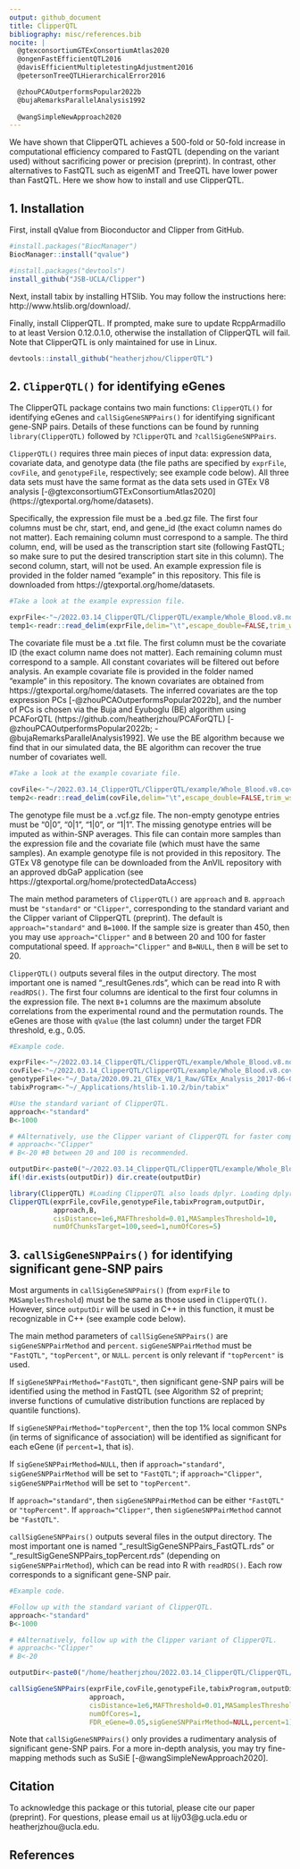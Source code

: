 ```yaml
---
output: github_document
title: ClipperQTL
bibliography: misc/references.bib
nocite: |
  @gtexconsortiumGTExConsortiumAtlas2020
  @ongenFastEfficientQTL2016
  @davisEfficientMultipletestingAdjustment2016
  @petersonTreeQTLHierarchicalError2016

  @zhouPCAOutperformsPopular2022b
  @bujaRemarksParallelAnalysis1992
  
  @wangSimpleNewApproach2020
---
```


We have shown that ClipperQTL achieves a 500-fold or 50-fold increase in computational efficiency compared to FastQTL (depending on the variant used) without sacrificing power or precision (preprint). In contrast, other alternatives to FastQTL such as eigenMT and TreeQTL have lower power than FastQTL. Here we show how to install and use ClipperQTL.

## 1. Installation

First, install qValue from Bioconductor and Clipper from GitHub.

```r
#install.packages("BiocManager")
BiocManager::install("qvalue")

#install.packages("devtools")
install_github("JSB-UCLA/Clipper")
```

Next, install tabix by installing HTSlib. You may follow the instructions here: http://www.htslib.org/download/.

Finally, install ClipperQTL. If prompted, make sure to update RcppArmadillo to at least Version 0.12.0.1.0, otherwise the installation of ClipperQTL will fail. Note that ClipperQTL is only maintained for use in Linux.

```r
devtools::install_github("heatherjzhou/ClipperQTL")
```



## 2. `ClipperQTL()` for identifying eGenes

The ClipperQTL package contains two main functions: `ClipperQTL()` for identifying eGenes and `callSigGeneSNPPairs()` for identifying significant gene-SNP pairs. Details of these functions can be found by running `library(ClipperQTL)` followed by `?ClipperQTL` and `?callSigGeneSNPPairs`.

`ClipperQTL()` requires three main pieces of input data: expression data, covariate data, and genotype data (the file paths are specified by `exprFile`, `covFile`, and `genotypeFile`, respectively; see example code below). All three data sets must have the same format as the data sets used in GTEx V8 analysis [-@gtexconsortiumGTExConsortiumAtlas2020] (https://gtexportal.org/home/datasets).

Specifically, the expression file must be a .bed.gz file. The first four columns must be chr, start, end, and gene_id (the exact column names do not matter). Each remaining column must correspond to a sample. The third column, end, will be used as the transcription start site (following FastQTL; so make sure to put the desired transcription start site in this column). The second column, start, will not be used. An example expression file is provided in the folder named "example" in this repository. This file is downloaded from https://gtexportal.org/home/datasets.

```r
#Take a look at the example expression file.

exprFile<-"~/2022.03.14_ClipperQTL/ClipperQTL/example/Whole_Blood.v8.normalized_expression.bed.gz"
temp1<-readr::read_delim(exprFile,delim="\t",escape_double=FALSE,trim_ws=TRUE) #20,315*674. Sample size is 670.
```

The covariate file must be a .txt file. The first column must be the covariate ID (the exact column name does not matter). Each remaining column must correspond to a sample. All constant covariates will be filtered out before analysis. An example covariate file is provided in the folder named "example" in this repository. The known covariates are obtained from https://gtexportal.org/home/datasets. The inferred covariates are the top expression PCs [-@zhouPCAOutperformsPopular2022b], and the number of PCs is chosen via the Buja and Eyuboglu (BE) algorithm using PCAForQTL (https://github.com/heatherjzhou/PCAForQTL) [-@zhouPCAOutperformsPopular2022b; -@bujaRemarksParallelAnalysis1992]. We use the BE algorithm because we find that in our simulated data, the BE algorithm can recover the true number of covariates well.

```r
#Take a look at the example covariate file.

covFile<-"~/2022.03.14_ClipperQTL/ClipperQTL/example/Whole_Blood.v8.covariates.txt"
temp2<-readr::read_delim(covFile,delim="\t",escape_double=FALSE,trim_ws=TRUE) #50*671.
```

The genotype file must be a .vcf.gz file. The non-empty genotype entries must be "0|0", "0|1", "1|0", or "1|1". The missing genotype entries will be imputed as within-SNP averages. This file can contain more samples than the expression file and the covariate file (which must have the same samples). An example genotype file is not provided in this repository. The GTEx V8 genotype file can be downloaded from the AnVIL repository with an approved dbGaP application (see https://gtexportal.org/home/protectedDataAccess)

The main method parameters of `ClipperQTL()` are `approach` and `B`. `approach` must be `"standard"` or `"Clipper"`, corresponding to the standard variant and the Clipper variant of ClipperQTL (preprint). The default is `approach="standard"` and `B=1000`. If the sample size is greater than 450, then you may use `approach="Clipper"` and `B` between 20 and 100 for faster computational speed. If `approach="Clipper"` and `B=NULL`, then `B` will be set to 20.

`ClipperQTL()` outputs several files in the output directory. The most important one is named "_resultGenes.rds", which can be read into R with `readRDS()`. The first four columns are identical to the first four columns in the expression file. The next `B+1` columns are the maximum absolute correlations from the experimental round and the permutation rounds. The eGenes are those with `qValue` (the last column) under the target FDR threshold, e.g., 0.05.

```r
#Example code.

exprFile<-"~/2022.03.14_ClipperQTL/ClipperQTL/example/Whole_Blood.v8.normalized_expression.bed.gz"
covFile<-"~/2022.03.14_ClipperQTL/ClipperQTL/example/Whole_Blood.v8.covariates.txt"
genotypeFile<-"~/_Data/2020.09.21_GTEx_V8/1_Raw/GTEx_Analysis_2017-06-05_v8_WGS_VCF_files/GTEx_Analysis_2017-06-05_v8_WholeGenomeSeq_838Indiv_Analysis_Freeze.SHAPEIT2_phased.MAF01.vcf.gz"
tabixProgram<-"~/_Applications/htslib-1.10.2/bin/tabix"

#Use the standard variant of ClipperQTL.
approach<-"standard"
B<-1000

# #Alternatively, use the Clipper variant of ClipperQTL for faster computational speed (only recommended for data sets with sample size greater than 450).
# approach<-"Clipper"
# B<-20 #B between 20 and 100 is recommended.

outputDir<-paste0("~/2022.03.14_ClipperQTL/ClipperQTL/example/Whole_Blood_","approach=",approach,"_B=",B,"/")
if(!dir.exists(outputDir)) dir.create(outputDir)

library(ClipperQTL) #Loading ClipperQTL also loads dplyr. Loading dplyr is necessary for ClipperQTL() and callSigGeneSNPPairs() to run.
ClipperQTL(exprFile,covFile,genotypeFile,tabixProgram,outputDir,
           approach,B,
           cisDistance=1e6,MAFThreshold=0.01,MASamplesThreshold=10,
           numOfChunksTarget=100,seed=1,numOfCores=5)
```



## 3. `callSigGeneSNPPairs()` for identifying significant gene-SNP pairs

Most arguments in `callSigGeneSNPPairs()` (from `exprFile` to `MASamplesThreshold`) must be the same as those used in `ClipperQTL()`. However, since `outputDir` will be used in C++ in this function, it must be recognizable in C++ (see example code below).

The main method parameters of `callSigGeneSNPPairs()` are `sigGeneSNPPairMethod` and `percent`. `sigGeneSNPPairMethod` must be `"FastQTL"`, `"topPercent"`, or `NULL`. `percent` is only relevant if `"topPercent"` is used.

If `sigGeneSNPPairMethod="FastQTL"`, then significant gene-SNP pairs will be identified using the method in FastQTL (see Algorithm S2 of preprint; inverse functions of cumulative distribution functions are replaced by quantile functions).

If `sigGeneSNPPairMethod="topPercent"`, then the top 1\% local common SNPs (in terms of significance of association) will be identified as significant for each eGene (if `percent=1`, that is).

If `sigGeneSNPPairMethod=NULL`, then if `approach="standard"`, `sigGeneSNPPairMethod` will be set to `"FastQTL"`; if `approach="Clipper"`, `sigGeneSNPPairMethod` will be set to `"topPercent"`.

If `approach="standard"`, then `sigGeneSNPPairMethod` can be either `"FastQTL"` or `"topPercent"`. If `approach="Clipper"`, then `sigGeneSNPPairMethod` cannot be `"FastQTL"`.

`callSigGeneSNPPairs()` outputs several files in the output directory. The most important one is named "_resultSigGeneSNPPairs_FastQTL.rds" or "_resultSigGeneSNPPairs_topPercent.rds" (depending on `sigGeneSNPPairMethod`), which can be read into R with `readRDS()`. Each row corresponds to a significant gene-SNP pair.

```r
#Example code.

#Follow up with the standard variant of ClipperQTL.
approach<-"standard"
B<-1000

# #Alternatively, follow up with the Clipper variant of ClipperQTL.
# approach<-"Clipper"
# B<-20

outputDir<-paste0("/home/heatherjzhou/2022.03.14_ClipperQTL/ClipperQTL/example/Whole_Blood_","approach=",approach,"_B=",B,"/") #"~" may not be recognized as the home directory in C++; you may need to spell out the directory name instead.

callSigGeneSNPPairs(exprFile,covFile,genotypeFile,tabixProgram,outputDir,
                    approach,
                    cisDistance=1e6,MAFThreshold=0.01,MASamplesThreshold=10,
                    numOfCores=1,
                    FDR_eGene=0.05,sigGeneSNPPairMethod=NULL,percent=1) #Let the function choose sigGeneSNPPairMethod automatically.
```

Note that `callSigGeneSNPPairs()` only provides a rudimentary analysis of significant gene-SNP pairs. For a more in-depth analysis, you may try fine-mapping methods such as SuSiE [-@wangSimpleNewApproach2020].



## Citation

To acknowledge this package or this tutorial, please cite our paper (preprint). For questions, please email us at lijy03@g.ucla.edu or heatherjzhou@ucla.edu.

## References











